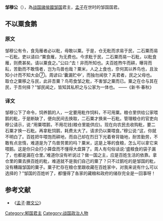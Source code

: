 '''邹穆公'''（{{bd|？||？||catIdx=C}}），為[[战国|战国]][[諸侯國|諸侯國]][[邹国|邹国]]君主，[[孟子|孟子]]在世时的邹国国君。
{{start box}}
{{s-before|中间后世失考<br>上一代：[[邾娄考公|邾娄考公]]}}
{{s-title|[[战国|战国]][[邾国|邾国]]君主|}}
{{s-after|不详}}
{{end box}}

== 不以粟食鹅 ==
=== 原文 ===
邹穆公有令，食凫雁者必以粃，毋敢以粟。于是，仓无粃而求易于民，二石粟而易一石粃。吏以请曰:“粟食雁，为无费也。今求粃于民，二石粟而易一石粃，以粃食雁，则费甚矣。请以粟食之。”公曰:“去！非而所知也。夫百姓煦牛而耕，曝背而耘，苦勤而不敢惰者，岂为鸟兽也哉？粟米，人之上食也，奈何其以养鸟也，且汝知小计而不知大会⑦。周谚曰:‘囊漏贮中’，而独勿闻欤？夫君者，民之父母也。取仓之粟移之与民，此非吾粟？鸟苟食邹之粃，不害邹之粟而已。粟之在仓与其在民，于吾何择？”邹民闻之，皆知其私积之与公家为一体也。 ——《新书·春秋》

=== 译文 ===
邹穆公下了命令，饲养鹅的人，一定要用粃作饲料，不可用粟。粮仓里供给公家喂鹅的粃，于是断缺了，便向民间去换取，二石粟才换来一石粃。管理粮仓的官吏向穆公请示，说:“用粟喂鹅，不用花钱(粮仓里能供应)。现在向农民去收购粃，要二石粟才换一石粃。再拿粃饲鹅，耗费太大了。请求仍以粟喂食。”穆公说:“这，你就不明白了。百姓把牛喂饱而耕地，而自己却在烈日下光着脊背锄地，耐苦勤劳，不敢有点怠惰，难道是为了鸟兽劳累的吗？粟米，这是上等的食粮，怎么可以拿它来喂鹅。这是你只会打小算盘而不懂得大盘算了。周人有句俗话说:‘盛粮食的袋子漏了，也都是漏在仓里。’难道你没有听说过？做一国之主，应是百姓生活的依靠。拿仓里的粟去换百姓的粃，难道就不是我们自己的粟了？只不过鹅吃的是邹国的粃，没有糟蹋邹国的粟子。粟子贮存在粮仓里跟收藏在百姓家中，对我来说有什么可以选择的？”邹国的百姓听了，都懂得了各家的藏粮和政府的储存完全是一回事呀！

==参考文献==

*《[[孟子|孟子]]·[[滕文公|滕文公]]》  

{{邾國君主}}
[[Category:邾国君主|Category:邾国君主]]
[[Category:战国政治人物|Category:战国政治人物]]